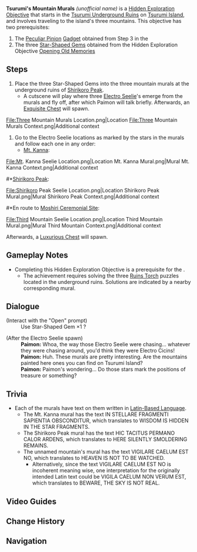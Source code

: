 {{Hidden Exploration Objectives Infobox
|image      = 
|type       = Unordered
|req        = * [[Octave of the Maushiro]]
* [[Opening Old Memories]]
|region     = Inazuma
|area       = Tsurumi Island
|subarea    = Shirikoro Peak
|loc        = [[Tsurumi Underground Ruins]], [[Inazuma]]
|characters = Paimon; Traveler
}}
'''Tsurumi's Mountain Murals''' ''(unofficial name)'' is a [[Hidden Exploration Objective]] that starts in the [[Tsurumi Underground Ruins]] on [[Tsurumi Island]], and involves traveling to the island's three mountains. This objective has two prerequisites:
# The [[Peculiar Pinion (Gadget)|Peculiar Pinion]] [[Gadget]] obtained from Step 3 in the {{Quest|Octave of the Maushiro}}
# The three [[Star-Shaped Gem]]s obtained from the Hidden Exploration Objective [[Opening Old Memories]]

==Steps==
#Place the three Star-Shaped Gems into the three mountain murals at the underground ruins of [[Shirikoro Peak]].
#*A cutscene will play where three [[Electro Seelie]]'s emerge from the murals and fly off, after which Paimon will talk briefly. Afterwards, an [[Exquisite Chest]] will spawn.<gallery>
File:Three Mountain Murals Location.png|Location
File:Three Mountain Murals Context.png|Additional context
</gallery>
#Go to the Electro Seelie locations as marked by the stars in the murals and follow each one in any order:
#*[[Mt. Kanna]]:<br><gallery>
File:Mt. Kanna Seelie Location.png|Location
Mt. Kanna Mural.png|Mural
Mt. Kanna Context.png|Additional context
</gallery>
#*[[Shirikoro Peak]]:<br><gallery>
File:Shirikoro Peak Seelie Location.png|Location
Shirikoro Peak Mural.png|Mural
Shirikoro Peak Context.png|Additional context
</gallery>
#*En route to [[Moshiri Ceremonial Site]]:{{Verify}}<br><gallery>
File:Third Mountain Seelie Location.png|Location
Third Mountain Mural.png|Mural
Third Mountain Context.png|Additional context
</gallery>

Afterwards, a [[Luxurious Chest]] will spawn.

==Gameplay Notes==
* Completing this Hidden Exploration Objective is a prerequisite for the {{Achievement|Guessing Game}}. 
**The achievement requires solving the three [[Ruins Torch]] puzzles located in the underground ruins. Solutions are indicated by a nearby corresponding mural.

==Dialogue==
{{Dialogue Start}}
;(Interact with the "Open" prompt)
:Use Star-Shaped Gem ×1 {{color|menu|to light up the star-shaped picture on the mural}}?

;(After the Electro Seelie spawn)
:'''Paimon:''' Whoa, the way those Electro Seelie were chasing... whatever they were chasing around, you'd think they were Electro Cicins!
:'''Paimon:''' Huh. These murals are pretty interesting. Are the mountains painted here ones you can find on Tsurumi Island?
:'''Paimon:''' Paimon's wondering... Do those stars mark the positions of treasure or something?
{{Dialogue End}}

==Trivia==
*Each of the murals have text on them written in [[Latin-Based Language]].
**The Mt. Kanna mural has the text IN STELLARE FRAGMENTI SAPIENTIA OBSCONDITUR, which translates to WISDOM IS HIDDEN IN THE STAR FRAGMENTS.
**The Shirikoro Peak mural has the text HIC TACITUS PERMANO CALOR ARDENS, which translates to HERE SILENTLY SMOLDERING REMAINS.
**The unnamed mountain's mural has the text VIGILARE CAELUM EST NO, which translates to HEAVEN IS NOT TO BE WATCHED.
***Alternatively, since the text VIGILARE CAELUM EST NO is incoherent meaning wise, one interpretation for the originally intended Latin text could be VIGILA CAELUM NON VERUM EST, which translates to BEWARE, THE SKY IS NOT REAL.

==Video Guides==
{{EVT
|video1 = https://youtu.be/KE2SIghQilA
|caption1 = Tsurumi's Mountain Murals Guide
}}

==Change History==
{{Change History|2.2}}

==Navigation==
{{Hidden Exploration Objective Navbox|Unordered}}